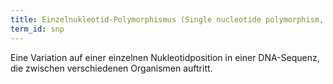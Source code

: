 ```yaml
---
title: Einzelnukleotid-Polymorphismus (Single nucleotide polymorphism, SNP)
term_id: snp
---
```


Eine Variation auf einer einzelnen Nukleotidposition in einer DNA-Sequenz, die zwischen verschiedenen Organismen auftritt.
